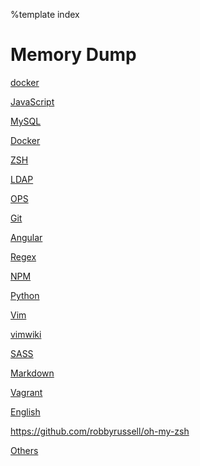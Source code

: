 %template index

= Memory Dump =

[[docker]]

[[JavaScript]]

[[MySQL]]

[[Docker]]

[[ZSH]]

[[LDAP]]

[[OPS]]

[[Git]]

[[Angular]]

[[Regex]]

[[NPM]]

[[Python]]

[[Vim]]

[[vimwiki]]

[[SASS]]

[[Markdown]]

[[Vagrant]]

[[English]]

https://github.com/robbyrussell/oh-my-zsh

[[Others]]


